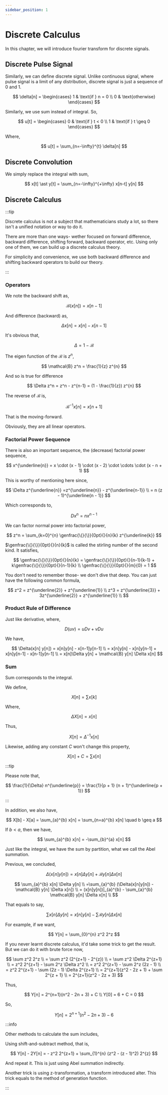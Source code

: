 ```yaml
---
sidebar_position: 1
---
```


# Discrete Calculus

In this chapter, we will introduce fourier transform for discrete signals.

## Discrete Pulse Signal

Similarly, we can define discrete signal. Unlike continuous signal, where pulse signal is a limit of any distribution, discrete signal is just a sequence of 0 and 1.

$$
\delta[n] = \begin{cases}
    1 & \text{if } n = 0 \\
    0 & \text{otherwise}
\end{cases}
$$

Similarly, we use sum instead of integral. So,

$$
u[t] = \begin{cases}
    0 & \text{if } t < 0 \\
    1 & \text{if } t \geq 0
\end{cases}
$$

Where,

$$
u[t] = \sum_{n=-\infty}^{t} \delta[n]
$$

## Discrete Convolution

We simply replace the integral with sum,

$$
x[t] \ast y[t] = \sum_{n=-\infty}^{+\infty} x[n-t] y[n]
$$

## Discrete Calculus

:::tip

Discrete calculus is not a subject that mathematicians study a lot, so there isn't a unified notation or way to do it.

There are more than one ways- wether focused on forward difference, backward difference, shifting forward, backward operator, etc. Using only one of them, we can build up a discrete calculus theory.

For simplicity and convenience, we use both backward difference and shifting backward operators to build our theory.

:::

### Operators

We note the backward shift as,

$$
\mathcal{B}(x[n]) = x[n-1]
$$

And difference (backward) as,

$$
\Delta x[n] = x[n] - x[n - 1]
$$

It's obvious that,

$$
\Delta = 1 - \mathcal{B}
$$

The eigen function of the $\mathcal{B}$  is $z^n$,

$$
\mathcal{B} z^n = \frac{1}{z} z^{n}
$$

And so is true for difference

$$
\Delta z^n = z^n - z^{n-1} = (1 - \frac{1}{z}) z^{n}
$$

The reverse of $\mathcal{B}$ is,

$$
\mathcal{B}^{-1} x[n] = x[n + 1]
$$

That is the moving-forward.

Obviously, they are all linear operators.

### Factorial Power Sequence

There is also an important sequence, the (decrease) factorial power sequence,

$$
x^{\underline{n}} = x \cdot (x - 1) \cdot (x - 2) \cdot \cdots \cdot (x - n + 1)
$$

This is worthy of mentioning here since,

$$
\Delta z^{\underline{n}} =z^{\underline{n}} - z^{\underline{n-1}} \\
= n (z - 1)^{\underline{n - 1}}
$$

Which corresponds to,

$$
Dx^n = nx^{n - 1}
$$

We can factor normal power into factorial power,

$$
z^n = \sum_{k=0}^{n} \genfrac{\{}{\}}{0pt}{}{n}{k} z^{\underline{k}}
$$

$\genfrac{\{}{\}}{0pt}{}{n}{k}$ is called the stirling number of the second kind.
It satisfies,

$$
\genfrac{\{}{\}}{0pt}{}{n}{k} = \genfrac{\{}{\}}{0pt}{}{n-1}{k-1} + k\genfrac{\{}{\}}{0pt}{}{n-1}{k} \\
\genfrac{\{}{\}}{0pt}{}{m}{0} = 1
$$

You don't need to remember those- we don't dive that deep. You can just have the following common formula,

$$
z^2 = z^{\underline{2}} + z^{\underline{1}} \\
z^3 = z^{\underline{3}} + 3z^{\underline{2}} + z^{\underline{1}} \\
$$

### Product Rule of Difference

Just like derivative, where,

$$
D(uv) = u D v + v D u
$$

We have,

$$
\Delta(x[n] y[n]) = x[n]y[n] - x[n-1]y[n-1] \\
= x[n]y[n] - x[n]y[n-1] + x[n]y[n-1] - x[n-1]y[n-1] \\
= x[n]\Delta y[n] + \mathcal{B} y[n] \Delta x[n]
$$

### Sum

Sum corresponds to the integral.

We define,

$$
X[n] = \sum x[k]
$$

Where,

$$
\Delta X[n] = x[n]
$$

Thus,

$$
X[n] = \Delta^{-1} x[n]
$$

Likewise, adding any constant $C$ won't change this property,

$$
X[n] + C = \sum x[n]
$$

:::tip

Please note that,

$$
\frac{1}{\Delta} n^{\underline{p}} = \frac{1}{p + 1} (n + 1)^{\underline{p + 1}}
$$

:::

In addition, we also have,

$$
X[b] - X[a] = \sum_{a}^{b} x[n] = \sum_{n=a}^{b} x[n] \quad b \geq a
$$

If $b < a$, then we have,

$$
\sum_{a}^{b} x[n] = -\sum_{b}^{a} x[n]
$$

Just like the integral, we have the sum by partition, what we call the Abel summation.

Previous, we concluded,

$$
\Delta(x[n] y[n]) = x[n]\Delta y[n] + \mathcal{B} y[n] \Delta x[n]
$$

$$
\sum_{a}^{b} x[n] \Delta y[n] \\
=\sum_{a}^{b} (\Delta(x[n]y[n]) - \mathcal{B} y[n] \Delta x[n]) \\
= (x[n]y[n])|_{a}^{b} - \sum_{a}^{b} \mathcal{B} y[n] \Delta x[n] \\
$$

That equals to say,

$$
\sum x[n]\Delta y[n] = x[n]y[n] - \sum \mathcal{B} y[n] \Delta x[n]
$$

For example, if we want,

$$
Y[n] = \sum_{0}^{n} z^2 2^z
$$

If you never learnt discrete calculus, it'd take some trick to get the result. But we can do it with brute force now,

$$
\sum z^2 2^z \\
= \sum z^2 (2^{z+1} - 2^{z}) \\
= \sum z^2 \Delta 2^{z+1} \\
= z^2 2^{z+1} - \sum 2^z \Delta z^2 \\
= z^2 2^{z+1} - \sum 2^z (2z - 1) \\
= z^2 2^{z+1} - \sum (2z - 1) \Delta 2^{z+1} \\
= 2^{z+1}(z^2 - 2z + 1) + \sum 2^{z + 1} \\
= 2^{z+1}(z^2 - 2z + 3)
$$

Thus,

$$
Y[n] = 2^{n+1}(n^2 - 2n + 3) + C \\
Y[0] = 6 + C = 0
$$

So,

$$
Y[n] = 2^{n+1}(n^2 - 2n + 3) - 6
$$

:::info

Other methods to calculate the sum includes,

Using shift-and-subtract method, that is,

$$
Y[n] - 2Y[n] = - z^2 2^{z+1} + \sum_{1}^{n} (z^2 - (z - 1)^2) 2^{z}
$$

And repeat it. This is just using Abel summation indirectly.

Another trick is using z-transformation, a transform introduced alter. This trick equals to the method of generation function.

:::
